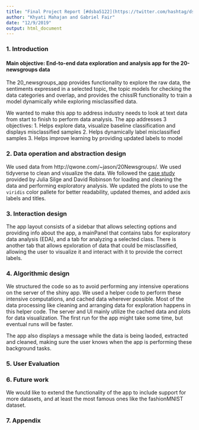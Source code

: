 ```yaml
---
title: "Final Project Report [#dsba5122](https://twitter.com/hashtag/dsba5122)"
author: "Khyati Mahajan and Gabriel Fair"
date: "12/9/2019"
output: html_document
---
```


### 1. Introduction
#### Main objective: End-to-end data exploration and analysis app for the 20-newsgroups data

The 20_newsgroups_app provides functionality to explore the raw data, the sentiments expressed in a selected topic, the topic models for checking the data categories and overlap, and provides the chisslR functionality to train a model dynamically while exploring misclassified data.

We wanted to make this app to address industry needs to look at text data from start to finish to perform data analysis. The app addresses 3 objectives:
1. Helps explore data, visualize baseline classification and displays misclassified samples
2. Helps dynamically label misclassified samples
3. Helps improve learning by providing updated labels to model

### 2. Data operation and abstraction design
We used data from http://qwone.com/~jason/20Newsgroups/. We used tidyverse to clean and visualize the data. We followed the [case study](https://www.tidytextmining.com/usenet.html) provided by Julia Silge and David Robinson for loading and cleaning the data and performing exploratory analysis. We updated the plots to use the `viridis` color pallete for better readability, updated themes, and added axis labels and titles.

### 3. Interaction design
The app layout consists of a sidebar that allows selecting options and providing info about the app, a mainPanel that contains tabs for exploratory data analysis (EDA), and a tab for analyzing a selected class. There is another tab that allows epxloration of data that could be misclassified, allowing the user to visualize it and interact with it to provide the correct labels.

### 4. Algorithmic design
We structured the code so as to avoid performing any intensive operations on the server of the shiny app. We used a helper code to perform these intensive computations, and cached data wherever possible. Most of the data processing like cleaning and arranging data for exploration happens in this helper code. The server and UI mainly utilize the cached data and plots for data visualization. The first run for the app might take some time, but eventual runs will be faster.

The app also displays a message while the data is being laoded, extracted and cleaned, making sure the user knows when the app is performing these background tasks.

### 5. User Evaluation


### 6. Future work
We would like to extend the functionality of the app to include support for more datasets, and at least the most famous ones like the fashionMNIST dataset.

### 7. Appendix